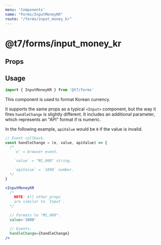 ```yaml
---
menu: 'Components'
name: "Forms/InputMoneyKR"
route: "/forms/input_money_kr"
---
```



# @t7/forms/input_money_kr

## Props

<PropsTable of={InputMoneyKR} />

## Usage

```js
import { InputMoneyKR } from '@t7/forms'
```

This component is used to format Korean currency.

It supports the same props as a typical `<Input>` component, but the way it fires `handleChange` is slightly different. It includes an additional parameter, which represents an "API" format if is numeric.

In the following example, `apiValue` would be `0` if the value is invalid.

```js
// Event callback.
const handleChange = (e, value, apiValue) => {
  /*
    `e` = browser event.

    `value` = "₩1,000" string.

    `apiValue` = `1000` number.
  */
}
```

```jsx
<InputMoneyKR
  /*
    NOTE: All other props
    are similar to `Input`.
  */

  // Formats to "₩1,000".
  value='1000'

  // Events.
  handleChange={handleChange}
/>
```
